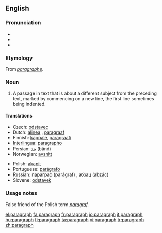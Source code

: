 ==English==

===Pronunciation===
*{{IPA|/ˈpæ.rə.græf/}}
*{{SAMPA|/"p{.r@.gr{f/}}
*{{audio|en-us-paragraph.ogg|Audio (US)}}

===Etymology===
From {{MF.}} ''[[paragraphe]]''.

===Noun===
{{wikipedia}}
{{en-noun}}

# A passage in text that is about a different subject from the preceding text, marked by commencing on a new line, the first line sometimes being indented.

====Translations====
{{trans-top|passage in text}}
*Czech: [[odstavec]] {{m}}
*Dutch: [[alinea]] {{f}}, [[paragraaf]] {{m}}
*Finnish: [[kappale]], [[paragraafi]]
*[[Interlingua]]: [[paragrapho]]
*Persian: [[بند]] (bănd)
*Norwegian: [[avsnitt]]
{{trans-mid}}
*Polish: [[akapit]] {{m}}
*Portuguese: [[parágrafo]] {{m}}
*Russian: [[параграф]] (parágraf) {{m}}, [[абзац]] (abzác) {{m}}
*Slovene: [[odstavek]] {{m}}
{{trans-bottom}}

===Usage notes===
False friend of the Polish term ''[[paragraf]].''

[[el:paragraph]]
[[fa:paragraph]]
[[fr:paragraph]]
[[io:paragraph]]
[[it:paragraph]]
[[hu:paragraph]]
[[fi:paragraph]]
[[ta:paragraph]]
[[vi:paragraph]]
[[tr:paragraph]]
[[zh:paragraph]]